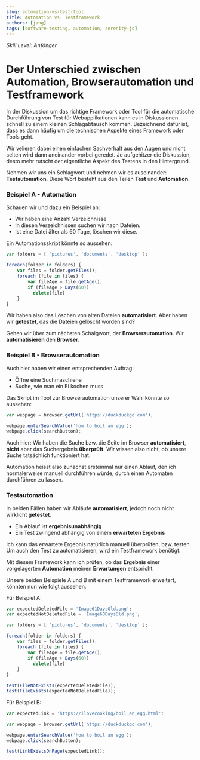 ```yaml
---
slug: automation-vs-test-tool
title: Automation vs. Testframework
authors: [jang]
tags: [software-testing, automation, serenity-js]
---
```


_Skill Level: Anfänger_

# Der Unterschied zwischen Automation, Browserautomation und Testframework

In der Diskussion um das richtige Framework oder Tool für die automatische Durchführung von
Test für Webapplikationen kann es in Diskussionen schnell zu einem kleinen
Schlagabtausch kommen. Bezeichnend dafür ist, dass es dann häufig um die technischen
Aspekte eines Framework oder Tools geht. 

Wir velieren dabei einen einfachen Sachverhalt aus den Augen
und nicht selten wird dann aneinander vorbei geredet. Je aufgehitzer die Diskussion, desto
mehr rutscht der eigentliche Aspekt des Testens in den Hintergrund.


Nehmen wir uns ein Schlagwort und nehmen wir es auseinander: **Testautomation**. Diese Wort besteht aus den
Teilen **Test** und **Automation**.

### Beispiel A - Automation
Schauen wir und dazu ein Beispiel an:
- Wir haben eine Anzahl
Verzeichnisse
- In diesen Verzeichnissen suchen wir nach Dateien.
- Ist eine Datei
älter als 60 Tage, löschen wir diese.

Ein Automationsskript könnte so aussehen:

```ts
var folders = [ 'pictures', 'documents', 'desktop' ];

foreach(folder in folders) {
    var files = folder.getFiles();
    foreach (file in files) {
        var fileAge = file.getAge();
        if (fileAge > Days(60))
          delete(file)
    }
}
```

Wir haben also das Löschen von alten Dateien **automatisiert**. 
Aber haben wir **getestet**, das die Dateien gelöscht worden sind?

Gehen wir über zum nächsten Schalgwort, der **Browserautomation**. 
Wir **automatisieren** den **Browser**.

### Beispiel B - Browserautomation
Auch hier haben wir einen entsprechenden Auftrag:
- Öffne eine Suchmaschiene
- Suche, wie man ein Ei kochen muss

Das Skript im Tool zur Browserautomation unserer Wahl könnte so aussehen:

```ts
var webpage = browser.getUrl('https://duckduckgo.com');

webpage.enterSearchValue('how to boil an egg');
webpage.click(searchButton);

```

Auch hier: Wir haben die Suche bzw. die Seite im Browser **automatisiert**, **nicht** aber das Suchergebnis **überprüft**.
Wir wissen also nicht, ob unsere Suche tatsächlich funktioniert hat.

Automation heisst also zunächst ersteinmal nur einen Ablauf, den ich 
normalerweise manuell durchführen würde, durch einen Automaten 
durchführen zu lassen.



### Testautomation

In beiden Fällen haben wir Abläufe **automatisiert**,
jedoch noch nicht wirklicht **getestet**.

- Ein Ablauf ist **ergebnisunabhängig**
- Ein Test zwingend abhängig von einem **erwarteten Ergebnis**

Ich kann das erwartete Ergebnis natürlich manuell überprüfen, bzw.
testen. Um auch den Test zu automatisieren, wird ein Testframework
benötigt. 

Mit diesem Framework kann ich prüfen, ob das **Ergebnis** einer vorgelagerten
**Automation** meinen **Erwartungen** entspricht.


Unsere beiden Beispiele A und B mit einem Testframework erweitert,
könnten nun wie folgt aussehen.

Für Beispiel A:

```ts
var expectedDeletedFile = 'Image61DaysOld.png';
var expectedNotDeletedFile = 'Image60DaysOld.png';

var folders = [ 'pictures', 'documents', 'desktop' ];

foreach(folder in folders) {
    var files = folder.getFiles();
    foreach (file in files) {
        var fileAge = file.getAge();
        if (fileAge > Days(60))
          delete(file)
    }
}

test(FileNotExists(expectedDeletedFile));
test(FileExists(expectedNotDeletedFile));
```

Für Beispiel B:

```ts
var expectedLink = 'https://ilovecooking/boil_an_egg.html':

var webpage = browser.getUrl('https://duckduckgo.com');

webpage.enterSearchValue('how to boil an egg');
webpage.click(searchButton);

test(LinkExistsOnPage(expectedLink)):

```
